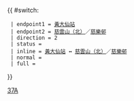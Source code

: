 {{ #switch: {{{format|}}}
  | endpoint1 = [[黃大仙站]]
  | endpoint2 = [[慈雲山（北）巴士總站|慈雲山（北）]]／[[慈樂邨]]
  | direction = 2
  | status = 
  | inline = [[黃大仙站]] ↔ [[慈雲山（北）巴士總站|慈雲山（北）]]／[[慈樂邨]]
  | normal =
  | full =
}}<noinclude>[[Category:九龍專線小巴路線模板|37A]]</noinclude>